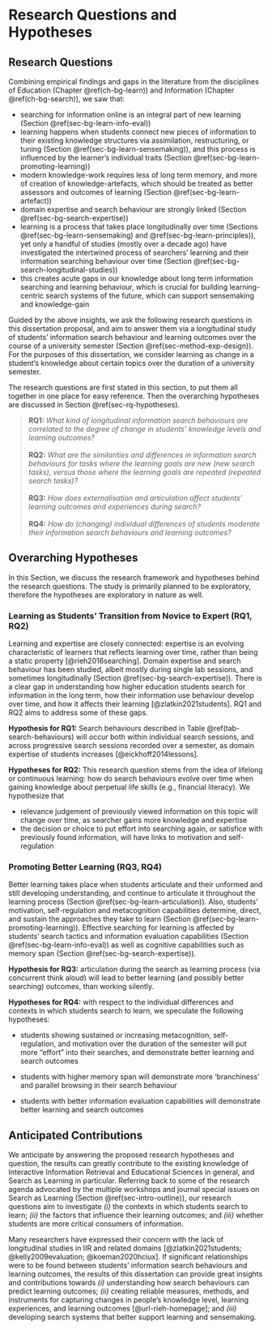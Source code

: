 # Research Questions and Hypotheses

## Research Questions {#sec-rq}

Combining empirical findings and gaps in the literature from the disciplines of Education (Chapter \@ref(ch-bg-learn)) and Information (Chapter \@ref(ch-bg-search)), we saw that:

- searching for information online is an integral part of new learning (Section \@ref(sec-bg-learn-info-eval))
- learning happens when students connect new pieces of information to their existing knowledge structures via assimilation, restructuring, or tuning (Section \@ref(sec-bg-learn-sensemaking)), and this process is influenced by the learner's individual traits (Section \@ref(sec-bg-learn-promoting-learning))
- modern knowledge-work requires less of long term memory, and more of creation of knowledge-artefacts, which should be treated as better assessors and outcomes of learning (Section \@ref(sec-bg-learn-artefact))
- domain expertise and search behaviour are strongly linked (Section \@ref(sec-bg-search-expertise))
- learning is a process that takes place longitudinally over time (Sections \@ref(sec-bg-learn-sensemaking) and \@ref(sec-bg-learn-principles)), yet only a handful of studies (mostly over a decade ago) have investigated the intertwined process of searchers' learning and their information searching behaviour over time (Section \@ref(sec-bg-search-longitudinal-studies))
- this creates acute gaps in our knowledge about long term information searching and learning behaviour, which is crucial for building learning-centric search systems of the future, which can support sensemaking and knowledge-gain

Guided by the above insights, we ask the following research questions in this dissertation proposal, and aim to answer them via a longitudinal study of students' information search behaviour and learning outcomes over the course of a university semester (Section \@ref(sec-method-exp-design)). For the purposes of this
dissertation, we consider learning as change in a student's knowledge
about certain topics over the duration of a university semester.

The research questions are first stated in this section, to put them all
together in one place for easy reference. Then the overarching
hypotheses are discussed in Section \@ref(sec-rq-hypotheses).

> **RQ1:** *What kind of longitudinal information search behaviours are correlated to the degree of change in students' knowledge levels and learning outcomes?*
\
\
> **RQ2:** *What are the similarities and differences in information search behaviours for tasks where the learning goals are new (new search tasks), versus those where the learning goals are repeated (repeated search tasks)?*
\
\
> **RQ3:** *How does externalisation and articulation affect students' learning outcomes and experiences during search?*
\
\
> **RQ4:** *How do (changing) individual differences of students moderate their information search behaviours and learning outcomes?*

## Overarching Hypotheses {#sec-rq-hypotheses}

In this Section, we discuss the research framework and hypotheses behind
the research questions. The study is primarily planned to be
exploratory, therefore the hypotheses are exploratory in nature as well.

### Learning as Students' Transition from Novice to Expert (RQ1, RQ2) {#sec-framework-rq1-rq2}

Learning and expertise are closely connected: expertise is an evolving
characteristic of learners that reflects learning over time, rather than
being a static property [@rieh2016searching]. Domain expertise and
search behaviour has been studied, albeit mostly during single lab
sessions, and sometimes longitudinally (Section \@ref(sec-bg-search-expertise)). There is a clear gap in
understanding how higher education students search for information in
the long term, how their information use behaviour develop over time,
and how it affects their learning [@zlatkin2021students]. RQ1 and RQ2
aims to address some of these gaps.

**Hypothesis for RQ1:** Search behaviours described in Table \@ref(tab-search-behaviours) will occur both within individual search sessions, and across progressive search sessions recorded over a semester, as domain expertise of students increases [@eickhoff2014lessons].

**Hypotheses for RQ2:** This research question stems from the idea of lifelong or continuous learning: how do search behaviours evolve over time when gaining knowledge about perpetual life skills (e.g., financial literacy). We hypothesize that

- relevance judgement of previously viewed information on this topic will change over time, as searcher gains more knowledge and expertise
- the decision or choice to put effort into searching again, or satisfice with previously found information, will have links to motivation and self-regulation

### Promoting Better Learning (RQ3, RQ4) {#sec-framework-rq3-rq4}

Better learning takes place when students articulate and their unformed
and still developing understanding, and continue to articulate it
throughout the learning process (Section \@ref(sec-bg-learn-articulation)). Also, students' motivation,
self-regulation and metacognition capabilities determine, direct, and
sustain the approaches they take to learn (Section \@ref(sec-bg-learn-promoting-learning)). Effective searching for
learning is affected by students' search tactics and information
evaluation capabilities (Section \@ref(sec-bg-learn-info-eval)) as well as cognitive capabilities
such as memory span (Section \@ref(sec-bg-search-expertise)).

**Hypothesis for RQ3:** articulation during the search as learning
process (via concurrent think aloud) will lead to better learning (and
possibly better searching) outcomes, than working silently.

**Hypotheses for RQ4:** with respect to the individual differences and
contexts in which students search to learn, we speculate the following
hypotheses:

- students showing sustained or increasing metacognition,
    self-regulation, and motivation over the duration of the semester
    will put more "effort" into their searches, and demonstrate better
    learning and search outcomes

- students with higher memory span will demonstrate more 'branchiness'
    and parallel browsing in their search behaviour

- students with better information evaluation capabilities will
    demonstrate better learning and search outcomes

## Anticipated Contributions {#sec-rq-diss-contributions}

We anticipate by answering the proposed research hypotheses and
question, the results can greatly contribute to the existing knowledge
of Interactive Information Retrieval and Educational Sciences in
general, and Search as Learning in particular. Referring back to some of
the research agenda advocated by the multiple workshops and journal
special issues on Search as Learning (Section
\@ref(sec-intro-outline)), our research questions aim to
investigate *(i)* the contexts in which students search to learn; *(ii)*
the factors that influence their learning outcomes; and *(iii)* whether
students are more critical consumers of information.

Many researchers have expressed their concern with the lack of
longitudinal studies in IIR and related domains
[@zlatkin2021students; @kelly2009evaluation; @koeman2020hciux]. If
significant relationships were to be found between students' information
search behaviours and learning outcomes, the results of this
dissertation can provide great insights and contributions towards *(i)*
understanding how search behaviours can predict learning outcomes;
*(ii)* creating reliable measures, methods, and instruments for
capturing changes in people's knowledge level, learning experiences, and
learning outcomes [@url-rieh-homepage]; and *(iii)* developing search
systems that better support learning and sensemaking.
